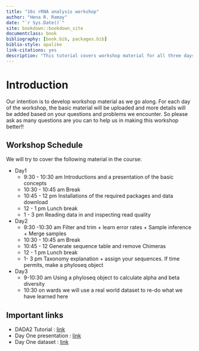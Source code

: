 ```yaml
--- 
title: "16s rRNA analysis workshop"
author: "Hena R. Ramay"
date: "`r Sys.Date()`"
site: bookdown::bookdown_site
documentclass: book
bibliography: [book.bib, packages.bib]
biblio-style: apalike
link-citations: yes
description: "This tutorial covers workshop material for all three days"
---
```


# Introduction

Our intention is to develop workshop material as we go along. For each day of the workshop, the basic material will be uploaded and more details will be added based on your questions and problems we encounter. So please ask as many questions are you can to help us in making this workshop better!!

## Workshop Schedule

We will try to cover the following material in the course:

- Day1
  - 9:30 - 10:30 am Introductions and a presentation of the basic concepts
  - 10:30 - 10:45 am Break 
  - 10:45 - 12 pm Installations of the required packages and data download
  - 12 -  1 pm Lunch break
  - 1 - 3 pm Reading data in and inspecting read quality

- Day2
  - 9:30 -10:30 am Filter and trim + learn error rates + Sample inference + Merge samples
  - 10:30 - 10:45 am Break
  - 10:45 - 12 Generate sequence table and remove Chimeras
  - 12 -  1 pm Lunch break 
  - 1- 3 pm  Taxonomy explanation + assign your sequences. If time permits, make a phyloseq object
  
- Day3
  - 9-10:30 am Using a phyloseq object to calculate alpha and beta diversity
  - 10:30 on wards we will use a real world dataset to re-do what we have learned here 
  
  
## Important links
  
- DADA2 Tutorial :  [link](http://benjjneb.github.io/dada2/tutorial.html) 
- Day One presentation : [link](microbiomeworkshop.pdf)
- Day One dataset : [link](MiSeqSOPData.zip)